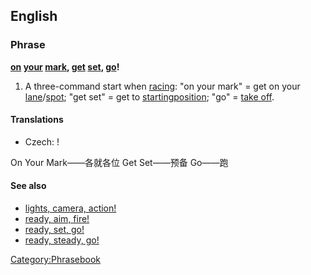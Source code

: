 ==English==

===Phrase===
'''[[on]] [[your]] [[mark]], [[get]] [[set]], [[go]]!'''

# A three-command start when [[racing]]: "on your mark" = get on your [[lane]]/[[spot]]; "get set" = get to [[starting ]][[position]]; "go" = [[take off]].

====Translations====
{{rftrans}}
{{trans-top|three-command start of racing}}
* Czech: {{t-|cs|připravit se, pozor, start}}!
{{trans-mid}}
{{trans-bottom}}

On Your Mark——各就各位
Get Set——预备
Go——跑

====See also====
* [[lights, camera, action!]]
* [[ready, aim, fire!]]
* [[ready, set, go!]]
* [[ready, steady, go!]]

[[Category:Phrasebook]]